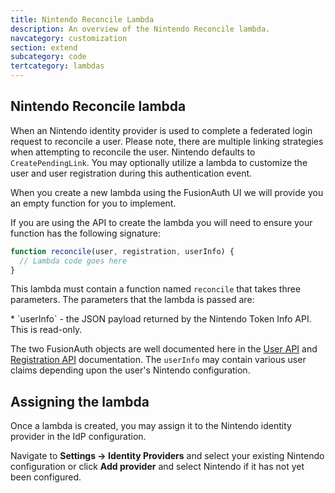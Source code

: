 ```yaml
---
title: Nintendo Reconcile Lambda
description: An overview of the Nintendo Reconcile lambda.
navcategory: customization
section: extend
subcategory: code
tertcategory: lambdas
---
```


## Nintendo Reconcile lambda

When an Nintendo identity provider is used to complete a federated login request to reconcile a user. Please note, there are multiple linking strategies when attempting to reconcile the user. Nintendo defaults to `CreatePendingLink`. You may optionally utilize a lambda to customize the user and user registration during this authentication event.

When you create a new lambda using the FusionAuth UI we will provide you an empty function for you to implement.

If you are using the API to create the lambda you will need to ensure your function has the following signature:

```javascript
function reconcile(user, registration, userInfo) {
  // Lambda code goes here
}
```

This lambda must contain a function named `reconcile` that takes three parameters. The parameters that the lambda is passed are:

<ReconcileLambdaUserRegistrationParameters />
* `userInfo` - the JSON payload returned by the Nintendo Token Info API. This is read-only.

The two FusionAuth objects are well documented here in the [User API](/docs/apis/users) and [Registration API](/docs/apis/registrations) documentation. The `userInfo` may contain various user claims depending upon the user's Nintendo configuration.

## Assigning the lambda

Once a lambda is created, you may assign it to the Nintendo identity provider in the IdP configuration.

Navigate to <strong>Settings -> Identity Providers</strong> and select your existing Nintendo configuration or click <strong>Add provider</strong> and select Nintendo if it has not yet been configured.



